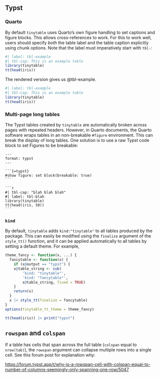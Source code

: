 ## Typst

### Quarto

By default `tinytable` uses Quarto's own figure handling to set captions and figure blocks. This allows cross-references to work. For this to work well, users should specify _both_ the table label and the table caption explicitly using chunk options. Note that the label must imperatively start with `tbl-`:

```r
#| label: tbl-example
#| tbl-cap: This is an example table
library(tinytable)
tt(head(iris))
```

The rendered version gives us @tbl-example.

```r
#| label: tbl-example
#| tbl-cap: This is an example table
library(tinytable)
tt(head(iris))
```

### Multi-page long tables

The Typst tables created by `tinytable` are automatically broken across pages with repeated headers. However, in Quarto documents, the Quarto software wraps tables in an non-breakable `#figure` environment. This can break the display of long tables. One solution is to use a raw Typst code block to set Figures to be breakable:

````verbatim
---
format: typst
---

```{=typst}
#show figure: set block(breakable: true)
```

```r
#| tbl-cap: "blah blah blah"
#| label: tbl-blah
library(tinytable)
tt(head(iris, 50))
```
````

### `kind`

By default, `tinytable` adds `kind:"tinytable"` to all tables produced by the package. This can easily be modified using the `finalize` argument of the `style_tt()` function, and it can be applied automatically to all tables by setting a default theme. For example,

```r
theme_fancy <- function(x, ...) {
  fancytable <- function(x) {
    if (x@output == "typst") {
    x@table_string <- sub(
        'kind: "tinytable"', 
        'kind: "fancytable"', 
        x@table_string, fixed = TRUE)
    }
    return(x)
  }
  x |> style_tt(finalize = fancytable)
}
options(tinytable_tt_theme = theme_fancy)

tt(head(iris)) |> print("typst")
```

## `rowspan` and `colspan`

If a table has cells that span across the full table (`colspan` equal to `nrow(tab)`), the `rowspan` argument can collapse multiple rows into a single cell. See this forum post for explanation why:

[https://forum.typst.app/t/why-is-a-rowspan-cell-with-colspan-equal-to-number-of-columns-seemingly-only-spanning-one-row/5047](https://forum.typst.app/t/why-is-a-rowspan-cell-with-colspan-equal-to-number-of-columns-seemingly-only-spanning-one-row/5047)

